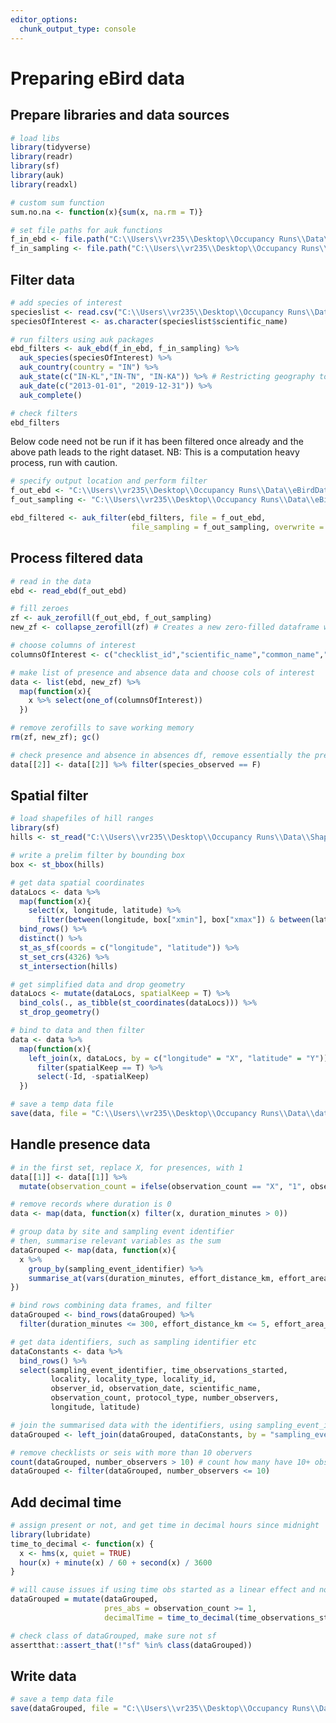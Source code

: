 ```yaml
---
editor_options: 
  chunk_output_type: console
---
```


# Preparing eBird data

## Prepare libraries and data sources

```r

# load libs
library(tidyverse) 
library(readr) 
library(sf)
library(auk)
library(readxl)

# custom sum function
sum.no.na <- function(x){sum(x, na.rm = T)}

# set file paths for auk functions
f_in_ebd <- file.path("C:\\Users\\vr235\\Desktop\\Occupancy Runs\\Data\\ebd_IN_relApr-2020.txt")
f_in_sampling <- file.path("C:\\Users\\vr235\\Desktop\\Occupancy Runs\\Data\\ebd_sampling_relApr-2020.txt")
```

## Filter data

```r
# add species of interest
specieslist <- read.csv("C:\\Users\\vr235\\Desktop\\Occupancy Runs\\Data\\4_List_of_species_final.csv")
speciesOfInterest <- as.character(specieslist$scientific_name)
```

```r

# run filters using auk packages
ebd_filters <- auk_ebd(f_in_ebd, f_in_sampling) %>%
  auk_species(speciesOfInterest) %>%
  auk_country(country = "IN") %>%
  auk_state(c("IN-KL","IN-TN", "IN-KA")) %>% # Restricting geography to TamilNadu, Kerala & Karnataka
  auk_date(c("2013-01-01", "2019-12-31")) %>%
  auk_complete()

# check filters
ebd_filters
```

Below code need not be run if it has been filtered once already and the above path leads to the right dataset. NB: This is a computation heavy process, run with caution.

```r

# specify output location and perform filter
f_out_ebd <- "C:\\Users\\vr235\\Desktop\\Occupancy Runs\\Data\\eBirdDataWG_filtered.txt"
f_out_sampling <- "C:\\Users\\vr235\\Desktop\\Occupancy Runs\\Data\\eBirdSamplingDataWG_filtered.txt"
```

```r
ebd_filtered <- auk_filter(ebd_filters, file = f_out_ebd,
                           file_sampling = f_out_sampling, overwrite = TRUE)
```

## Process filtered data

```r
# read in the data
ebd <- read_ebd(f_out_ebd)
```

```r
# fill zeroes
zf <- auk_zerofill(f_out_ebd, f_out_sampling)
new_zf <- collapse_zerofill(zf) # Creates a new zero-filled dataframe with a 0 marked for each checklist when the bird was not observed
```

```r
# choose columns of interest
columnsOfInterest <- c("checklist_id","scientific_name","common_name","observation_count","locality","locality_id","locality_type","latitude","longitude","observation_date","time_observations_started","observer_id","sampling_event_identifier","protocol_type","duration_minutes","effort_distance_km","effort_area_ha","number_observers","species_observed","reviewed")

# make list of presence and absence data and choose cols of interest
data <- list(ebd, new_zf) %>%
  map(function(x){
    x %>% select(one_of(columnsOfInterest))
  })

# remove zerofills to save working memory
rm(zf, new_zf); gc()

# check presence and absence in absences df, remove essentially the presences df
data[[2]] <- data[[2]] %>% filter(species_observed == F)
```

## Spatial filter

```r

# load shapefiles of hill ranges
library(sf)
hills <- st_read("C:\\Users\\vr235\\Desktop\\Occupancy Runs\\Data\\Shapefiles\\Nil_Ana_Pal.shp")

# write a prelim filter by bounding box
box <- st_bbox(hills)

# get data spatial coordinates
dataLocs <- data %>%
  map(function(x){
    select(x, longitude, latitude) %>% 
      filter(between(longitude, box["xmin"], box["xmax"]) & between(latitude, box["ymin"], box["ymax"]))}) %>%
  bind_rows() %>%
  distinct() %>%
  st_as_sf(coords = c("longitude", "latitude")) %>%
  st_set_crs(4326) %>%
  st_intersection(hills)

# get simplified data and drop geometry
dataLocs <- mutate(dataLocs, spatialKeep = T) %>%
  bind_cols(., as_tibble(st_coordinates(dataLocs))) %>% 
  st_drop_geometry()

# bind to data and then filter
data <- data %>%
  map(function(x){
    left_join(x, dataLocs, by = c("longitude" = "X", "latitude" = "Y")) %>%
      filter(spatialKeep == T) %>%
      select(-Id, -spatialKeep)
  })

```

```r
# save a temp data file
save(data, file = "C:\\Users\\vr235\\Desktop\\Occupancy Runs\\Data\\data_temp.rdata")
```

## Handle presence data

```r

# in the first set, replace X, for presences, with 1
data[[1]] <- data[[1]] %>% 
  mutate(observation_count = ifelse(observation_count == "X", "1", observation_count))

# remove records where duration is 0
data <- map(data, function(x) filter(x, duration_minutes > 0))

# group data by site and sampling event identifier
# then, summarise relevant variables as the sum
dataGrouped <- map(data, function(x){
  x %>% 
    group_by(sampling_event_identifier) %>%
    summarise_at(vars(duration_minutes, effort_distance_km, effort_area_ha), list(sum.no.na))
})

# bind rows combining data frames, and filter
dataGrouped <- bind_rows(dataGrouped) %>%
  filter(duration_minutes <= 300, effort_distance_km <= 5, effort_area_ha <= 500)

# get data identifiers, such as sampling identifier etc
dataConstants <- data %>% 
  bind_rows() %>% 
  select(sampling_event_identifier, time_observations_started, 
         locality, locality_type, locality_id, 
         observer_id, observation_date, scientific_name, 
         observation_count, protocol_type, number_observers, 
         longitude, latitude)

# join the summarised data with the identifiers, using sampling_event_identifier as the key
dataGrouped <- left_join(dataGrouped, dataConstants, by = "sampling_event_identifier")

# remove checklists or seis with more than 10 obervers
count(dataGrouped, number_observers > 10) # count how many have 10+ obs
dataGrouped <- filter(dataGrouped, number_observers <= 10)

```

## Add decimal time

```r

# assign present or not, and get time in decimal hours since midnight
library(lubridate)
time_to_decimal <- function(x) {
  x <- hms(x, quiet = TRUE)
  hour(x) + minute(x) / 60 + second(x) / 3600
}

# will cause issues if using time obs started as a linear effect and not quadratic
dataGrouped = mutate(dataGrouped, 
                     pres_abs = observation_count >= 1,
                     decimalTime = time_to_decimal(time_observations_started))

# check class of dataGrouped, make sure not sf
assertthat::assert_that(!"sf" %in% class(dataGrouped))
```

## Write data

```r

# save a temp data file
save(dataGrouped, file = "C:\\Users\\vr235\\Desktop\\Occupancy Runs\\Data\\data_prelim_processing.rdata")

```

